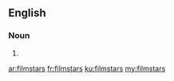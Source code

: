 ==English==

===Noun===
{{head|en|plural}}

# {{plural of|filmstar|lang=en|nocat=1}}

[[ar:filmstars]]
[[fr:filmstars]]
[[ku:filmstars]]
[[my:filmstars]]